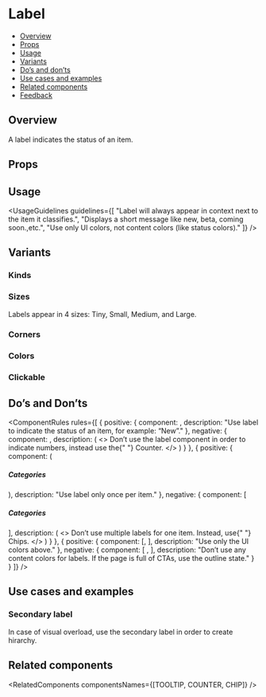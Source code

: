 
<Meta of={LabelStories} />

# Label

- [Overview](#overview)
- [Props](#props)
- [Usage](#usage)
- [Variants](#variants)
- [Do’s and don’ts](#dos-and-donts)
- [Use cases and examples](#use-cases-and-examples)
- [Related components](#related-components)
- [Feedback](#feedback)

## Overview

A label indicates the status of an item.

<Canvas of={LabelStories.Overview} />

## Props

<PropsTable />

## Usage

<UsageGuidelines
  guidelines={[
    "Label will always appear in context next to the item it classifies.",
    "Displays a short message like new, beta, coming soon.,etc.",
    "Use only UI colors, not content colors (like status colors)."
  ]}
/>

<TipCheckYourself />

## Variants

### Kinds

<Canvas of={LabelStories.Kinds} />

### Sizes
Labels appear in 4 sizes: Tiny, Small, Medium, and Large.

<Canvas>
  <Story of={LabelStories.Sizes} />
</Canvas>

### Corners

<Canvas>
  <Story of={LabelStories.BorderRadius} />
</Canvas>

### Colors

<Canvas of={LabelStories.Colors} />

### Clickable

<Canvas of={LabelStories.Clickable} />

## Do’s and Don’ts

<ComponentRules
  rules={[
    {
      positive: {
        component: <Label text="New" />,
        description: "Use label to indicate the status of an item, for example: “New”."
      },
      negative: {
        component: <Label text="123" />,
        description: (
          <>
            Don’t use the label component in order to indicate numbers, instead use the{" "}
            <StorybookLink page="Feedback/Counter">Counter.</StorybookLink>
          </>
        )
      }
    },
    {
      positive: {
        component: (
          <div className="monday-storybook-label_inline-block">
            <h5 className="monday-storybook-label_title">Categories</h5>
            <Label text="new" />
          </div>
        ),
        description: "Use label only once per item."
      },
      negative: {
        component: [
          <div className="monday-storybook-label_block">
            <h5>Categories</h5>
            <div className="monday-storybook-label_inline-block">
              <Label text="Featured" />
              <Label text="CRM" />
              <Label text="Export" />
            </div>
          </div>
        ],
        description: (
          <>
            Don’t use multiple labels for one item. Instead, use{" "}
            <StorybookLink page="Data display/Chips">Chips.</StorybookLink>
          </>
        )
      }
    },
    {
      positive: {
        component: [<Label text="New" kind={Label.kinds.LINE} />, <Label text="Beta" />],
        description: "Use only the UI colors above."
      },
      negative: {
        component: [
          <Label
            className="monday-storybook-label_bad-lable monday-storybook-label_purple"
            kind={Label.kinds.LINE}
            text="Beta"
          />,
          <Label
            className="monday-storybook-label_bad-lable monday-storybook-label_pink"
            kind={Label.kinds.LINE}
            text="Beta"
          />
        ],
        description: "Don’t use any content colors for labels. If the page is full of CTAs, use the outline state."
      }
    }
  ]}
/>

## Use cases and examples

### Secondary label

In case of visual overload, use the secondary label in order to create hirarchy.

<Canvas of={LabelStories.SecondaryLabel} />

## Related components

<RelatedComponents componentsNames={[TOOLTIP, COUNTER, CHIP]} />
